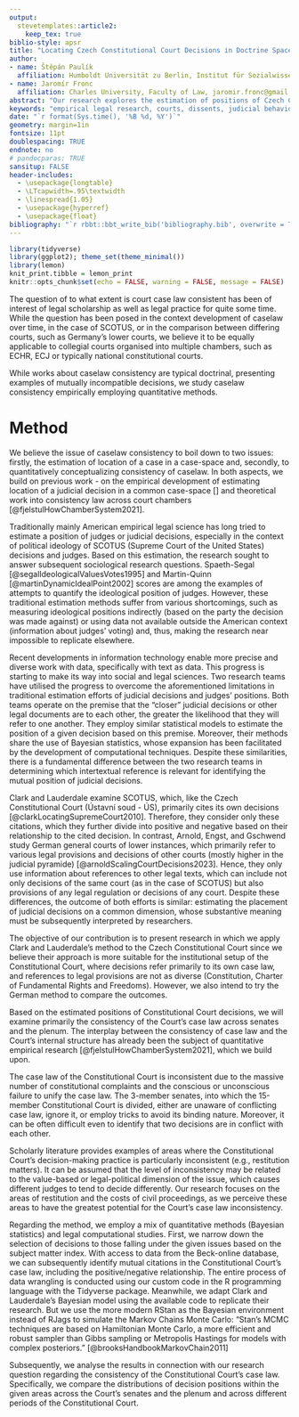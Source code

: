 ```yaml
---
output: 
  stevetemplates::article2:
    keep_tex: true
biblio-style: apsr
title: "Locating Czech Constitutional Court Decisions in Doctrine Space and Measuring its Caselaw Consistency"
author:
- name: Štěpán Paulík
  affiliation: Humboldt Universität zu Berlin, Institut für Sozialwissenschaften, stepan.paulik.1@hu-berlin.de
- name: Jaromír Fronc
  affiliation: Charles University, Faculty of Law, jaromir.fronc@gmail.com
abstract: "Our research explores the estimation of positions of Czech Constitutional Court decisions in a doctrine space using Bayesian statistical model. Traditional methods of estimating ideological positions suffer from limitations, prompting the adoption of new text-as-data approaches empowered by advances in computational technology and statistics. Two research teams have attempted to overcome previous constraints and estimate judicial positions more accurately, one in the SCOTUS context and one in the German lower courts context. Our study implements the method of Clark and Lauderdale of estimating the locations of SCOTUS decisions with positive or negative references to its caselaw: the closer decisions are to each other, the more likely they are to cite themselves positively and vice-versa. We combine our own dataset of all CCC decisions with the data on citations provided to us by Beck. We use the programming language R and the Bayesian engine Stan to estimate the positions employing the Bayesian model of Clark and Lauderdal. Estimating the positions allows us to examine the consistency of the CC's case law across different senates and the plenum. We narrow our analysis to areas of law in common doctrine space that are prone to inconsistency, namely restitution cases and costs of civil proceedings. The research contributes to harnessing the potential of machine learning and quantitative methods in legal research and clarifies the factors influencing caselaw consistency."
keywords: "empirical legal research, courts, dissents, judicial behavior, political science, Bayesian statistics, regression analysis"
date: "`r format(Sys.time(), '%B %d, %Y')`"
geometry: margin=1in
fontsize: 11pt
doublespacing: TRUE
endnote: no
# pandocparas: TRUE
sansitup: FALSE
header-includes:
  - \usepackage{longtable}
  - \LTcapwidth=.95\textwidth
  - \linespread{1.05}
  - \usepackage{hyperref}
  - \usepackage{float}
bibliography: "`r rbbt::bbt_write_bib('bibliography.bib', overwrite = TRUE)`"
---
```


```r
library(tidyverse)
library(ggplot2); theme_set(theme_minimal())
library(lemon)
knit_print.tibble = lemon_print
knitr::opts_chunk$set(echo = FALSE, warning = FALSE, message = FALSE)
```


The question of to what extent is court case law consistent has been of interest of legal scholarship as well as legal practice for quite some time. While the question has been posed in the context development of caselaw over time, in the case of SCOTUS, or in the comparison between differing courts, such as Germany's lower courts, we believe it to be equally applicable to collegial courts organised into multiple chambers, such as ECHR, ECJ or typically national constitutional courts.

While works about caselaw consistency are typical doctrinal, presenting examples of mutually incompatible decisions, we study caselaw consistency empirically employing quantitative methods.

# Method
We believe the issue of caselaw consistency to boil down to two issues: firstly, the estimation of location of a case in a case-space and, secondly, to quantitatively conceptualizing consistency of caselaw. In both aspects, we build on previous work - on the empirical development of estimating location of a judicial decision in a common case-space [] and theoretical work into consistency law across court chambers [@fjelstulHowChamberSystem2021].


Traditionally mainly American empirical legal science has long tried to estimate a position of judges or judicial decisions, especially in the context of political ideology of SCOTUS (Supreme Court of the United States) decisions and judges. Based on this estimation, the research sought to answer subsequent sociological research questions. Spaeth-Segal [@segalIdeologicalValuesVotes1995] and Martin-Quinn [@martinDynamicIdealPoint2002] scores are among the examples of attempts to quantify the ideological position of judges. However, these traditional estimation methods suffer from various shortcomings, such as measuring ideological positions indirectly (based on the party the decision was made against) or using data not available outside the American context (information about judges' voting) and, thus, making the research near impossible to replicate elsewhere.

Recent developments in information technology enable more precise and diverse work with data, specifically with text as data. This progress is starting to make its way into social and legal sciences. Two research teams have utilised the progress to overcome the aforementioned limitations in traditional estimation efforts of judicial decisions and judges' positions. Both teams operate on the premise that the "closer" judicial decisions or other legal documents are to each other, the greater the likelihood that they will refer to one another. They employ similar statistical models to estimate the position of a given decision based on this premise. Moreover, their methods share the use of Bayesian statistics, whose expansion has been facilitated by the development of computational techniques. Despite these similarities, there is a fundamental difference between the two research teams in determining which intertextual reference is relevant for identifying the mutual position of judicial decisions.

Clark and Lauderdale examine SCOTUS, which, like the Czech Constitutional Court (Ústavní soud - ÚS), primarily cites its own decisions [@clarkLocatingSupremeCourt2010]. Therefore, they consider only these citations, which they further divide into positive and negative based on their relationship to the cited decision. In contrast, Arnold, Engst, and Gschwend study German general courts of lower instances, which primarily refer to various legal provisions and decisions of other courts (mostly higher in the judicial pyramide) [@arnoldScalingCourtDecisions2023]. Hence, they only use information about references to other legal texts, which can include not only decisions of the same court (as in the case of SCOTUS) but also provisions of any legal regulation or decisions of any court. Despite these differences, the outcome of both efforts is similar: estimating the placement of judicial decisions on a common dimension, whose substantive meaning must be subsequently interpreted by researchers.

The objective of our contribution is to present research in which we apply Clark and Lauderdale's method to the Czech Constitutional Court since we believe their approach is more suitable for the institutional setup of the Constitutional Court, where decisions refer primarily to its own case law, and references to legal provisions are not as diverse (Constitution, Charter of Fundamental Rights and Freedoms). However, we also intend to try the German method to compare the outcomes.

Based on the estimated positions of Constitutional Court decisions, we will examine primarily the consistency of the Court's case law across senates and the plenum. The interplay between the consistency of case law and the Court's internal structure has already been the subject of quantitative empirical research [@fjelstulHowChamberSystem2021], which we build upon.

The case law of the Constitutional Court is inconsistent due to the massive number of constitutional complaints and the conscious or unconscious failure to unify the case law. The 3-member senates, into which the 15-member Constitutional Court is divided, either are unaware of conflicting case law, ignore it, or employ tricks to avoid its binding nature. Moreover, it can be often difficult even to identify that two decisions are in conflict with each other.

Scholarly literature provides examples of areas where the Constitutional Court's decision-making practice is particularly inconsistent (e.g., restitution matters). It can be assumed that the level of inconsistency may be related to the value-based or legal-political dimension of the issue, which causes different judges to tend to decide differently. Our research focuses on the areas of restitution and the costs of civil proceedings, as we perceive these areas to have the greatest potential for the Court's case law inconsistency.

Regarding the method, we employ a mix of quantitative methods (Bayesian statistics) and legal computational studies. First, we narrow down the selection of decisions to those falling under the given issues based on the subject matter index. With access to data from the Beck-online database, we can subsequently identify mutual citations in the Constitutional Court's case law, including the positive/negative relationship. The entire process of data wrangling is conducted using our custom code in the R programming language with the Tidyverse package. Meanwhile, we adapt Clark and Lauderdale's Bayesian model using the available code to replicate their research. But we use the more modern RStan as the Bayesian environment instead of RJags to simulate the Markov Chains Monte Carlo: 
"Stan’s MCMC techniques are based on Hamiltonian Monte Carlo, a more efficient and robust sampler than Gibbs sampling or Metropolis Hastings for models with complex posteriors." [@brooksHandbookMarkovChain2011]

Subsequently, we analyse the results in connection with our research question regarding the consistency of the Constitutional Court's case law. Specifically, we compare the distributions of decision positions within the given areas across the Court's senates and the plenum and across different periods of the Constitutional Court.